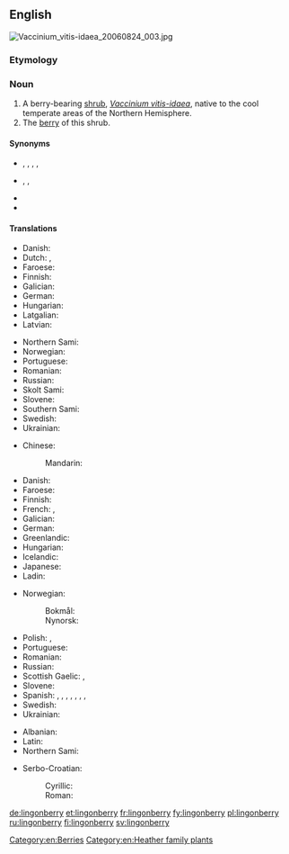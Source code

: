 ==English==
[[File:Vaccinium_vitis-idaea_20060824_003.jpg|thumb|right]]
{{wikipedia|vaccinium vitis-idaea}}
{{wikispecies|Vaccinium vitis-idaea}}

===Etymology===
{{compound|lingon|berry|lang=en}}

{{etystub|en|lingon???}}

===Noun===
{{en-noun|lingonberries}}

# A berry-bearing [[shrub]], ''[[Vaccinium vitis-idaea]]'', native to the cool temperate areas of the Northern Hemisphere.
# The [[berry]] of this shrub.

====Synonyms====
* {{sense|shrub}} {{l|en|lowbush cranberry}}, {{l|en|mountain bilberry}}, {{l|en|cowberry}}, {{l|en|foxberry}}, {{l|en|partridgeberry}}
* {{sense|berry}} {{l|en|cowberry}}, {{l|en|foxberry}}, {{l|en|partridgeberry}}
{{checksense}}
* {{l|en|csejka berry}}
* {{l|en|red whortleberry}}

====Translations====
{{trans-top|shrub}}
* Danish: {{t|da|tyttebær|c}}
* Dutch: {{t|nl|rode bosbes|f}}, {{t+|nl|vossenbes|f}}
* Faroese: {{t|fo|vínbláber|n}}
* Finnish: {{t+|fi|puolukka}}
* Galician: {{t+|gl|arandeira vermella|f}}
* German: {{t+|de|Preiselbeere|f}}
* Hungarian: {{t|hu|vörös áfonya}}
* Latgalian: {{t|ltg|bryukline|f}}
* Latvian: {{t+|lv|brūklene|f}}
{{trans-mid}}
* Northern Sami: {{t|se|jokŋa}}
* Norwegian: {{t|no|tyttebærlyng|m}}
* Portuguese: {{t|pt|arando-vermelho|m}}
* Romanian: {{t+|ro|merișor|m}}
* Russian: {{t+|ru|брусни́ка|f}}
* Skolt Sami: {{t|sms|joŋŋ}}
* Slovene: {{t+|sl|brusnica|f}}
* Southern Sami: {{t|sma|joknge}}
* Swedish: {{t+|sv|lingon|n}}
* Ukrainian: {{t+|uk|брусни́ця|f}}
{{trans-bottom}}

{{trans-top|berry}}
* Chinese:
*: Mandarin: {{t+|cmn|越橘|tr=yuèjú}}
* Danish: {{t|da|tyttebær|n}}
* Faroese: {{t|fo|vínbláber|n}}
* Finnish: {{t+|fi|puolukka}}
* French: {{t+|fr|airelle rouge|m}}, {{t|fr|airelle vigne d'Ida|f}}
* Galician: {{t+|gl|arando vermello|m}}
* German: {{t+|de|Preiselbeere|f}}
* Greenlandic: {{t|kl|kimmernaq}}
* Hungarian: {{t|hu|vörös áfonya}}
* Icelandic: {{t|is|týtuber|n}}
* Japanese: {{t|ja|苔桃|tr=[[コケモモ]], kokemomo}}
* Ladin: {{t|lld|granëta|f}}
{{trans-mid}}
* Norwegian:
*: Bokmål: {{t+|no|tyttebær|n}}
*: Nynorsk: {{t+|nn|tytebær|n}}
* Polish: {{t+|pl|borówka brusznica|f}}, {{t|pl|borówka czerwona|f}}
* Portuguese: {{t|pt|arando-vermelho|m}}
* Romanian: {{t+|ro|merișor|n}}
* Russian: {{t+|ru|брусни́ка|f}}
* Scottish Gaelic: {{t|gd|dearc-fhraoich|f}}, {{t|gd|dearcag-fhraoich|f}}
* Slovene: {{t+|sl|brusnica|f}}
* Spanish: {{t|es|lingonberry|f}}, {{t|es|cowberry|f}}, {{t|es|lingonberi|f}}, {{t|es|cauberi|f}}, {{t|es|arándano silvestre|m}}, {{t|es|arándano ártico|m}}, {{t|es|foxberry|f}}, {{t|es|foxberi|f}}
* Swedish: {{t+|sv|lingon|n}}
* Ukrainian: {{t+|uk|брусни́ця|f}}
{{trans-bottom}}

{{checktrans-top}}
* Albanian: {{t+check|sq|belush|m}}
* Latin: {{t-check|la|vaccinium|n}}
* Northern Sami: {{t-check|se|jokŋa}}
{{trans-mid}}
* Serbo-Croatian:
*: Cyrillic: {{t-check|sh|бру̀сница|f}}
*: Roman: {{t-check|sh|brùsnica|f}}
{{trans-bottom}}

[[Category:en:Berries]]
[[Category:en:Heather family plants]]

[[de:lingonberry]]
[[et:lingonberry]]
[[fr:lingonberry]]
[[fy:lingonberry]]
[[pl:lingonberry]]
[[ru:lingonberry]]
[[fi:lingonberry]]
[[sv:lingonberry]]
